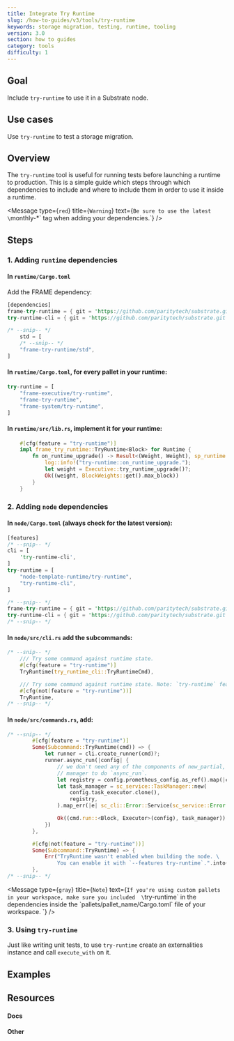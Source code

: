```yaml
---
title: Integrate Try Runtime
slug: /how-to-guides/v3/tools/try-runtime
keywords: storage migration, testing, runtime, tooling
version: 3.0 
section: how to guides
category: tools
difficulty: 1
---
```


## Goal

Include `try-runtime` to use it in a Substrate node.

## Use cases

Use `try-runtime` to test a storage migration.


## Overview

The `try-runtime` tool is useful for running tests before launching a runtime to production. This is a simple guide 
which steps through which dependencies to include and where to include them in order to use it inside a runtime. 

<Message
  type={`red`}
  title={`Warning`}
  text={`Be sure to use the latest \`monthly-*\` tag when adding your dependencies.`}
/>

## Steps

### 1. Adding `runtime` dependencies

#### In `runtime/Cargo.toml`

Add the FRAME dependency:

```rust
[dependencies]
frame-try-runtime = { git = 'https://github.com/paritytech/substrate.git', tag = 'monthly-2021-07', optional = true }
try-runtime-cli = { git = 'https://github.com/paritytech/substrate.git', tag = 'monthly-2021-07', optional = true }    

/* --snip-- */
    std = [
    /* --snip-- */
    "frame-try-runtime/std",
]
```

#### In `runtime/Cargo.toml`, for every pallet in your runtime:

```rust
try-runtime = [
	"frame-executive/try-runtime",
	"frame-try-runtime",
	"frame-system/try-runtime",
]
```

#### In `runtime/src/lib.rs`, implement it for your runtime:

```rust
    #[cfg(feature = "try-runtime")]
	impl frame_try_runtime::TryRuntime<Block> for Runtime {
		fn on_runtime_upgrade() -> Result<(Weight, Weight), sp_runtime::RuntimeString> {
			log::info!("try-runtime::on_runtime_upgrade.");
			let weight = Executive::try_runtime_upgrade()?;
			Ok((weight, BlockWeights::get().max_block))
		}
	}
```

### 2. Adding `node` dependencies

#### In `node/Cargo.toml` (always check for the latest version):

```rust
[features]
/* --snip-- */
cli = [
    'try-runtime-cli',
]
try-runtime = [
    "node-template-runtime/try-runtime",
    "try-runtime-cli",
]

/* --snip-- */
frame-try-runtime = { git = 'https://github.com/paritytech/substrate.git', tag = 'monthly-2021-07', optional = true }
try-runtime-cli = { git = 'https://github.com/paritytech/substrate.git', tag = 'monthly-2021-07', optional = true }
/* --snip-- */

```

#### In `node/src/cli.rs` add the subcommands:

```rust
/* --snip-- */
    /// Try some command against runtime state.
	#[cfg(feature = "try-runtime")]
	TryRuntime(try_runtime_cli::TryRuntimeCmd),

	/// Try some command against runtime state. Note: `try-runtime` feature must be enabled.
	#[cfg(not(feature = "try-runtime"))]
	TryRuntime,
/* --snip-- */
```

#### In `node/src/commands.rs`, add:

```rust
/* --snip-- */
        #[cfg(feature = "try-runtime")]
		Some(Subcommand::TryRuntime(cmd)) => {
			let runner = cli.create_runner(cmd)?;
			runner.async_run(|config| {
				// we don't need any of the components of new_partial, just a runtime, or a task
				// manager to do `async_run`.
				let registry = config.prometheus_config.as_ref().map(|cfg| &cfg.registry);
				let task_manager = sc_service::TaskManager::new(
					config.task_executor.clone(),
					registry,
				).map_err(|e| sc_cli::Error::Service(sc_service::Error::Prometheus(e)))?;

				Ok((cmd.run::<Block, Executor>(config), task_manager))
			})
		},

		#[cfg(not(feature = "try-runtime"))]
		Some(Subcommand::TryRuntime) => {
			Err("TryRuntime wasn't enabled when building the node. \
				You can enable it with `--features try-runtime`.".into())
		},
/* --snip-- */
```

<Message
  type={`gray`}
  title={`Note`}
  text={`If you're using custom pallets in your workspace, make sure you included 
  \`try-runtime\` in the dependencies inside the \`pallets/pallet_name/Cargo.toml\` file of your workspace.
  `}
/>

### 3. Using `try-runtime`

Just like writing unit tests, to use `try-runtime` create an externalities instance and call `execute_with` on it. 

## Examples

## Resources
#### Docs

#### Other

[tryruntime-api-rustdocs]: https://crates.parity.io/frame_try_runtime/trait.TryRuntime.html

